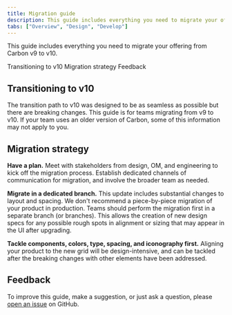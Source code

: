 ```yaml
---
title: Migration guide
description: This guide includes everything you need to migrate your offering from an older version of Carbon to v10.
tabs: ["Overview", "Design", "Develop"]
---
```


<PageDescription>

This guide includes everything you need to migrate your offering from Carbon v9 to v10.

</PageDescription>

<AnchorLinks>

<AnchorLink>Transitioning to v10</AnchorLink>
<AnchorLink>Migration strategy</AnchorLink>
<AnchorLink>Feedback</AnchorLink>

</AnchorLinks>

## Transitioning to v10

The transition path to v10 was designed to be as seamless as possible but there are breaking changes. This guide is for teams migrating from v9 to v10. If your team uses an older version of Carbon, some of this information may not apply to you.

<Row>
<Column colLg={4} colMd={4} noGutterSm>
<ResourceCard
    subTitle="Looking for v9?"
    href="https://v9.carbondesignsystem.com/"
    >

<MdxIcon name="codesandbox" />

  </ResourceCard>
</Column>
</Row>

## Migration strategy

**Have a plan.** Meet with stakeholders from design, OM, and engineering to kick off the migration process. Establish dedicated channels of communication for migration, and involve the broader team as needed.

**Migrate in a dedicated branch.** This update includes substantial changes to layout and spacing. We don't recommend a piece-by-piece migration of your product in production. Teams should perform the migration first in a separate branch (or branches). This allows the creation of new design specs for any possible rough spots in alignment or sizing that may appear in the UI after upgrading.

**Tackle components, colors, type, spacing, and iconography first.** Aligning your product to the new grid will be design-intensive, and can be tackled after the breaking changes with other elements have been addressed.

## Feedback

To improve this guide, make a suggestion, or just ask a question, please [open an issue](https://github.com/carbon-design-system/carbon/issues/new?template=feedback.md&labels=feedback&title=User+feedback+for+Migration+Overview+page) on GitHub.
